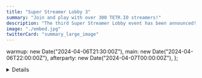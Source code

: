 ```yaml
---
title: "Super Streamer Lobby 3"
summary: "Join and play with over 300 TETR.IO streamers!"
description: "The third Super Streamer Lobby event has been announced! To read more about one of the largest streamer collaborations, click here!"
image: "./embed.jpg"
twitterCard: "summary_large_image"
---
```




  warmup: new Date("2024-04-06T21:30:00Z"),
  main: new Date("2024-04-06T22:00:00Z"),
  afterparty: new Date("2024-04-07T00:00:00Z"),
};

<Splash date={dates.main} />
<HypeInfo />
<div class="my-20" />
<Details dates={dates} />
<div class="my-10" />
<Credits />
<div class="my-10" />
